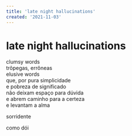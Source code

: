 ```yaml
---
title: 'late night hallucinations'
created: '2021-11-03'
---
```


# late night hallucinations

clumsy words  
trôpegas, errôneas  
elusive words  
que, por pura simplicidade  
e pobreza de significado  
não deixam espaço para dúvida  
e abrem caminho para a certeza  
e levantam a alma

sorridente

como dói
